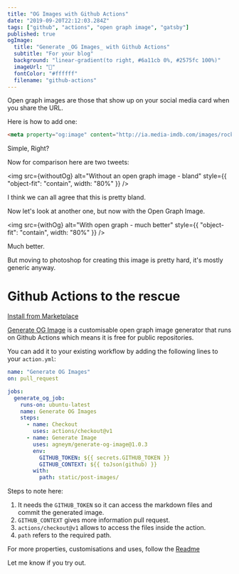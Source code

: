 ```yaml
---
title: "OG Images with Github Actions"
date: "2019-09-20T22:12:03.284Z"
tags: ["github", "actions", "open graph image", "gatsby"]
published: true
ogImage:
  title: "Generate _OG Images_ with Github Actions"
  subtitle: "For your blog"
  background: "linear-gradient(to right, #6a11cb 0%, #2575fc 100%)"
  imageUrl: "🥳"
  fontColor: "#ffffff"
  filename: "github-actions"
---
```



Open graph images are those that show up on your social media card when you share the URL.

Here is how to add one:

```html
<meta property="og:image" content="http://ia.media-imdb.com/images/rock.jpg" />
```

Simple, Right?

Now for comparison here are two tweets:

<img
  src={withoutOg}
  alt="Without an open graph image - bland"
  style={{ "object-fit": "contain", width: "80%" }}
/>

I think we can all agree that this is pretty bland.

Now let's look at another one, but now with the Open Graph Image.

<img
  src={withOg}
  alt="With open graph - much better"
  style={{ "object-fit": "contain", width: "80%" }}
/>

Much better.

But moving to photoshop for creating this image is pretty hard, it's mostly generic anyway.

# Github Actions to the rescue

[Install from Marketplace](https://github.com/marketplace/actions/generate-og-image)

[Generate OG Image](https://github.com/marketplace/actions/generate-og-image) is a customisable open graph image generator that runs on Github Actions which means it is free for public repositories.

You can add it to your existing workflow by adding the following lines to your `action.yml`:

```yml
name: "Generate OG Images"
on: pull_request

jobs:
  generate_og_job:
    runs-on: ubuntu-latest
    name: Generate OG Images
    steps:
      - name: Checkout
        uses: actions/checkout@v1
      - name: Generate Image
        uses: agneym/generate-og-image@1.0.3
        env:
          GITHUB_TOKEN: ${{ secrets.GITHUB_TOKEN }}
          GITHUB_CONTEXT: ${{ toJson(github) }}
        with:
          path: static/post-images/
```

Steps to note here:

1. It needs the `GITHUB_TOKEN` so it can access the markdown files and commit the generated image.
2. `GITHUB_CONTEXT` gives more information pull request.
3. `actions/checkout@v1` allows to access the files inside the action.
4. `path` refers to the required path.

For more properties, customisations and uses, follow the [Readme](https://github.com/marketplace/actions/generate-og-image)

Let me know if you try out.

